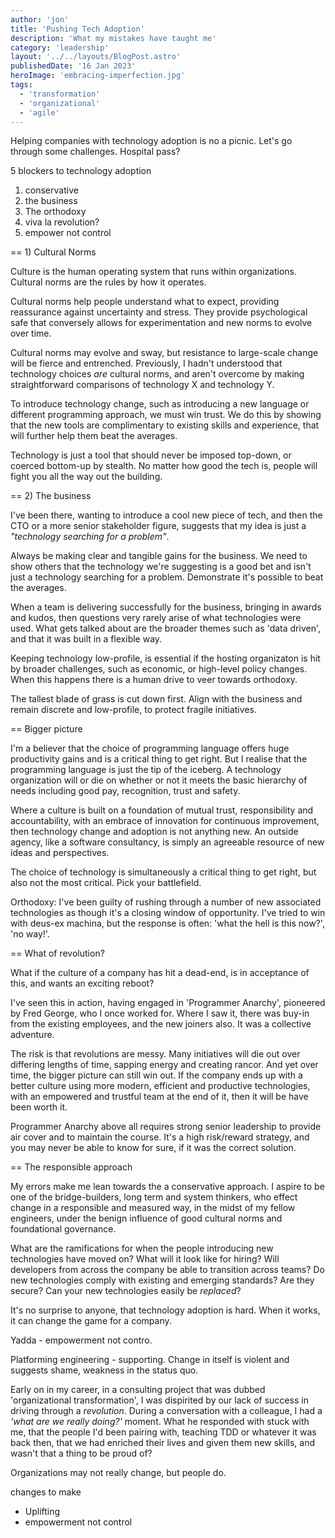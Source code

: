 ```yaml
---
author: 'jon'
title: 'Pushing Tech Adoption'
description: 'What my mistakes have taught me'
category: 'leadership'
layout: '../../layouts/BlogPost.astro'
publishedDate: '16 Jan 2023'
heroImage: 'embracing-imperfection.jpg'
tags:
  - 'transformation'
  - 'organizational'
  - 'agile'
---
```


Helping companies with technology adoption is no a picnic. Let's go through some challenges. Hospital pass?

5 blockers to technology adoption

1) conservative
2) the business
3) The orthodoxy
4) viva la revolution?
5) empower not control

== 1) Cultural Norms

Culture is the human operating system that runs within organizations. Cultural norms are the rules by how it operates.

Cultural norms help people understand what to expect, providing reassurance against uncertainty and stress. They provide psychological safe that conversely allows for experimentation and new norms to evolve over time.

Cultural norms may evolve and sway, but resistance to large-scale change will be fierce and entrenched. Previously, I hadn't understood that technology choices _are_ cultural norms, and aren't overcome by making straightforward comparisons of technology X and technology Y.

To introduce technology change, such as introducing a new language or different programming approach, we must win trust. We do this by showing that the new tools are complimentary to existing skills and experience, that will further help them beat the averages.

Technology is just a tool that should never be imposed top-down, or coerced bottom-up by stealth. No matter how good the tech is, people will fight you all the way out the building.

== 2) The business

I've been there, wanting to introduce a cool new piece of tech, and then the CTO or a more senior stakeholder figure, suggests that my idea is just a _"technology searching for a problem"_.

Always be making clear and tangible gains for the business. We need to show others that the technology we're suggesting is a good bet and isn't just a technology searching for a problem. Demonstrate it's possible to beat the averages.

When a team is delivering successfully for the business, bringing in awards and kudos, then questions very rarely arise of what technologies were used. What gets talked about are the broader themes such as 'data driven', and that it was built in a flexible way.

Keeping technology low-profile, is essential if the hosting organizaton is hit by broader challenges, such as economic, or high-level policy changes. When this happens there is a human drive to veer towards orthodoxy.

The tallest blade of grass is cut down first. Align with the business and remain discrete and low-profile, to protect fragile initiatives.

== Bigger picture

I'm a believer that the choice of programming language offers huge productivity gains and is a critical thing to get right. But I realise that the programming language is just the tip of the iceberg. A technology organization will or die on whether or not it meets the basic hierarchy of needs including good pay, recognition, trust and safety.

Where a culture is built on a foundation of mutual trust, responsibility and accountability, with an embrace of innovation for continuous improvement, then technology change and adoption is not anything new. An outside agency, like a software consultancy, is simply an agreeable resource of new ideas and perspectives.


The choice of technology is simultaneously a critical thing to get right, but also not the most critical. Pick your battlefield.

Orthodoxy:
I've been guilty of rushing through a number of new associated technologies as though it's a closing window of opportunity. I've tried to win with deus-ex machina, but the response is often: 'what the hell is this now?', 'no way!'.


== What of revolution?

What if the culture of a company has hit a dead-end, is in acceptance of this, and wants an exciting reboot?

I've seen this in action, having engaged in 'Programmer Anarchy', pioneered by Fred George, who I once worked for. Where I saw it, there was buy-in from the existing employees, and the new joiners also. It was a collective adventure.

The risk is that revolutions are messy. Many initiatives will die out over differing lengths of time, sapping energy and creating rancor. And yet over time, the bigger picture can still win out. If the company ends up with a better culture using more modern, efficient and productive technologies, with an empowered and trustful team at the end of it, then it will be have been worth it.

Programmer Anarchy above all requires strong senior leadership to provide air cover and to maintain the course. It's a high risk/reward strategy, and you may never be able to know for sure, if it was the correct solution.

== The responsible approach

My errors make me lean towards the a conservative approach. I aspire to be one of the bridge-builders, long term and system thinkers, who effect change in a responsible and measured way, in the midst of my fellow engineers, under the benign influence of good cultural norms and foundational governance.

What are the ramifications for when the people introducing new technologies have moved on? What will it look like for hiring? Will developers from across the company be able to transition across teams? Do new technologies comply with existing and emerging standards? Are they secure? Can your new technologies easily be _replaced_?

It's no surprise to anyone, that technology adoption is hard. When it works, it can change the game for a company.

Yadda - empowerment not contro.

Platforming engineering - supporting. Change in itself is violent and suggests shame, weakness in the status quo.



Early on in my career, in a consulting project that was dubbed 'organizational transformation', I was dispirited by our lack of success in driving through a _revolution_. During a conversation with a colleague, I had a _'what are we really doing?'_ moment. What he responded with stuck with me, that the people I'd been pairing with, teaching TDD or whatever it was back then, that we had enriched their lives and given them new skills, and wasn't that a thing to be proud of?

Organizations may not really change, but people do.


changes to make
- Uplifting
- empowerment not control

